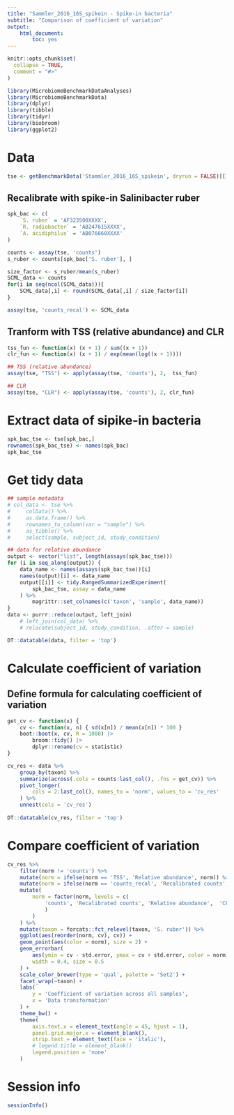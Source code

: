 ```yaml
---
title: "Sammler_2016_16S_spikein - Spike-in bacteria"
subtitle: "Comparison of coefficient of variation"
output:
    html_document:
        toc: yes
---
```


```r
knitr::opts_chunk$set(
  collapse = TRUE,
  comment = "#>"
)
```

```r
library(MicrobiomeBenchmarkDataAnalyses)
library(MicrobiomeBenchmarkData)
library(dplyr)
library(tibble)
library(tidyr)
library(biobroom)
library(ggplot2)
```


# Data

```r
tse <- getBenchmarkData('Stammler_2016_16S_spikein', dryrun = FALSE)[[1]]
```

## Recalibrate with spike-in Salinibacter ruber

```r
spk_bac <- c(
    `S. ruber` = 'AF323500XXXX', 
    `R. radiobacter` = 'AB247615XXXX',
    `A. acidiphilus` = 'AB076660XXXX'
)

counts <- assay(tse, 'counts')
s_ruber <- counts[spk_bac['S. ruber'], ]

size_factor <- s_ruber/mean(s_ruber)
SCML_data <- counts 
for(i in seq(ncol(SCML_data))){
    SCML_data[,i] <- round(SCML_data[,i] / size_factor[i])
}

assay(tse, 'counts_recal') <- SCML_data
```

## Tranform with TSS (relative abundance) and CLR

```r
tss_fun <- function(x) (x + 1) / sum((x + 1))
clr_fun <- function(x) (x + 1) / exp(mean(log((x + 1))))

## TSS (relative abundance)
assay(tse, "TSS") <- apply(assay(tse, 'counts'), 2,  tss_fun)

## CLR
assay(tse, "CLR") <- apply(assay(tse, 'counts'), 2, clr_fun) 
```

# Extract data of sipike-in bacteria

```r
spk_bac_tse <- tse[spk_bac,]
rownames(spk_bac_tse) <- names(spk_bac)
spk_bac_tse
```

# Get tidy data

```r
## sample metadata
# col_data <- tse %>% 
#     colData() %>% 
#     as.data.frame() %>% 
#     rownames_to_column(var = "sample") %>% 
#     as_tibble() %>% 
#     select(sample, subject_id, study_condition)

## data for relative abundance
output <- vector("list", length(assays(spk_bac_tse)))
for (i in seq_along(output)) {
    data_name <- names(assays(spk_bac_tse))[i]
    names(output)[i] <- data_name
    output[[i]] <- tidy.RangedSummarizedExperiment(
        spk_bac_tse, assay = data_name
    ) %>% 
        magrittr::set_colnames(c('taxon', 'sample', data_name))
}
data <- purrr::reduce(output, left_join)
    # left_join(col_data) %>% 
    # relocate(subject_id, study_condition, .after = sample)

DT::datatable(data, filter = 'top')
```

# Calculate coefficient of variation

## Define formula for calculating coefficient of variation

```r
get_cv <- function(x) {
    cv <- function(x, n) { sd(x[n]) / mean(x[n]) * 100 } 
    boot::boot(x, cv, R = 1000) |>
        broom::tidy() |>
        dplyr::rename(cv = statistic)
} 
```

```r
cv_res <- data %>% 
    group_by(taxon) %>% 
    summarize(across(.cols = counts:last_col(), .fns = get_cv)) %>% 
    pivot_longer(
        cols = 2:last_col(), names_to = 'norm', values_to = 'cv_res' 
    ) %>% 
    unnest(cols = 'cv_res')
   
DT::datatable(cv_res, filter = 'top')     
```


# Compare coefficient of variation

```r
cv_res %>% 
    filter(norm != 'counts') %>%
    mutate(norm = ifelse(norm == 'TSS', 'Relative abundance', norm)) %>%
    mutate(norm = ifelse(norm == 'counts_recal', 'Recalibrated counts', norm)) %>%
    mutate(
        norm = factor(norm, levels = c(
            'counts', 'Recalibrated counts', 'Relative abundance',  'CLR'
            )
        )
    ) %>%
    mutate(taxon = forcats::fct_relevel(taxon, 'S. ruber')) %>% 
    ggplot(aes(reorder(norm, cv), cv)) +
    geom_point(aes(color = norm), size = 2) + 
    geom_errorbar(
        aes(ymin = cv - std.error, ymax = cv + std.error, color = norm),
        width = 0.4, size = 0.5
    ) +
    scale_color_brewer(type = 'qual', palette = 'Set2') +
    facet_wrap(~taxon) + 
    labs(
        y = 'Coefficient of variation across all samples',
        x = 'Data transformation'
    ) + 
    theme_bw() + 
    theme(
        axis.text.x = element_text(angle = 45, hjust = 1),
        panel.grid.major.x = element_blank(),
        strip.text = element_text(face = 'italic'),
        # legend.title = element_blank()
        legend.position = 'none'
    )
```

# Session info
```r
sessionInfo()
```


